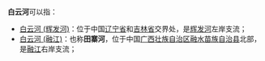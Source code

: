 '''白云河'''可以指：
*[[白云河_(辉发河)|白云河 (辉发河)]]：位于中国[[辽宁省|辽宁省]]和[[吉林省|吉林省]]交界处，是[[辉发河|辉发河]]左岸支流；
*[[白云河_(融江)|白云河 (融江)]]：也称'''田寨河'''，位于中国[[广西壮族自治区|广西壮族自治区]][[融水苗族自治县|融水苗族自治县]]北部，是[[柳江|融江]]右岸支流；

{{disambig|B|Cat=三字中国地名消歧义}}